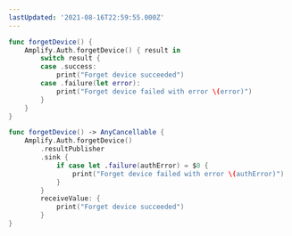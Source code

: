 ```yaml
---
lastUpdated: '2021-08-16T22:59:55.000Z'
---
```

<BlockSwitcher>

<Block name="Listener (iOS 11+)">

```swift
func forgetDevice() {
    Amplify.Auth.forgetDevice() { result in
        switch result {
        case .success:
            print("Forget device succeeded")
        case .failure(let error):
            print("Forget device failed with error \(error)")
        }
    }
}
```

</Block>

<Block name="Combine (iOS 13+)">

```swift
func forgetDevice() -> AnyCancellable {
    Amplify.Auth.forgetDevice()
        .resultPublisher
        .sink {
            if case let .failure(authError) = $0 {
                print("Forget device failed with error \(authError)")
            }
        }
        receiveValue: {
            print("Forget device succeeded")
        }
}
```

</Block>

</BlockSwitcher>
